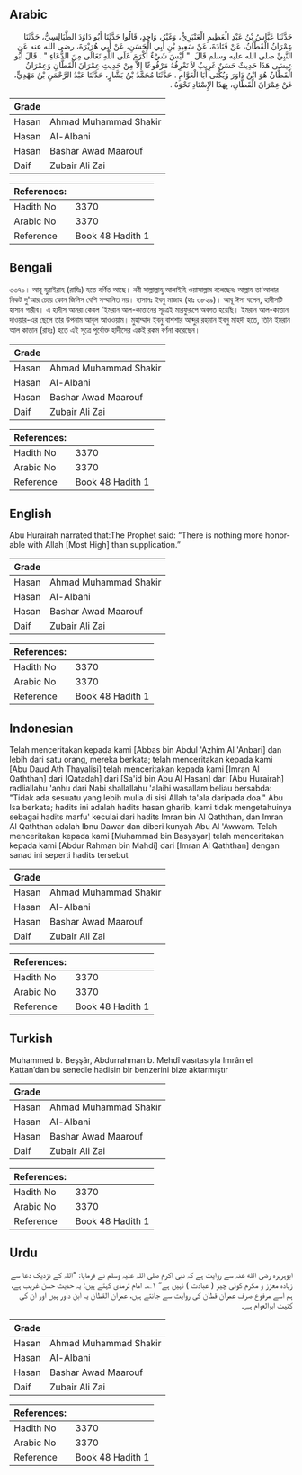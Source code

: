 ## Arabic


<div dir="rtl" lang="ar" style={{fontSize:'larger',backgroundColor:'#f8f9fa',padding:20}}>
حَدَّثَنَا عَبَّاسُ بْنُ عَبْدِ الْعَظِيمِ الْعَنْبَرِيُّ، وَغَيْرُ، وَاحِدٍ، قَالُوا حَدَّثَنَا أَبُو دَاوُدَ الطَّيَالِسِيُّ، حَدَّثَنَا عِمْرَانُ الْقَطَّانُ، عَنْ قَتَادَةَ، عَنْ سَعِيدِ بْنِ أَبِي الْحَسَنِ، عَنْ أَبِي هُرَيْرَةَ، رضى الله عنه عَنِ النَّبِيِّ صلى الله عليه وسلم قَالَ ‏ "‏ لَيْسَ شَيْءٌ أَكْرَمَ عَلَى اللَّهِ تَعَالَى مِنَ الدُّعَاءِ ‏"‏ ‏.‏ قَالَ أَبُو عِيسَى هَذَا حَدِيثٌ حَسَنٌ غَرِيبٌ لاَ نَعْرِفُهُ مَرْفُوعًا إِلاَّ مِنْ حَدِيثِ عِمْرَانَ الْقَطَّانِ وَعِمْرَانُ الْقَطَّانُ هُوَ ابْنُ دَاوَرَ وَيُكْنَى أَبَا الْعَوَّامِ ‏.‏ حَدَّثَنَا مُحَمَّدُ بْنُ بَشَّارٍ، حَدَّثَنَا عَبْدُ الرَّحْمَنِ بْنُ مَهْدِيٍّ، عَنْ عِمْرَانَ الْقَطَّانِ، بِهَذَا الإِسْنَادِ نَحْوَهُ ‏.‏
</div>
<div style={{backgroundColor:'#f8f9fa',padding:20, marginBottom: 10}}><table> <thead> <tr> <th>Grade</th> <th></th> </tr> </thead> <tbody> <tr><td>Hasan</td><td>Ahmad Muhammad Shakir</td></tr><tr><td>Hasan</td><td>Al-Albani</td></tr><tr><td>Hasan</td><td>Bashar Awad Maarouf</td></tr><tr><td>Daif</td><td>Zubair Ali Zai</td></tr></tbody></table><table> <thead> <tr> <th>References:</th> <th></th> </tr> </thead> <tbody><tr><td>Hadith No</td><td>3370</td></tr><tr><td>Arabic No</td><td>3370</td></tr><tr><td>Reference</td><td>Book 48 Hadith 1</td></tr></tbody></table></div>

## Bengali


<div dir="ltr" lang="bn" style={{fontSize:'larger',backgroundColor:'#f8f9fa',padding:20}}>
৩৩৭০। আবূ হুরাইরাহ (রাযিঃ) হতে বর্ণিত আছে। নবী সাল্লাল্লাহু আলাইহি ওয়াসাল্লাম বলেছেনঃ আল্লাহ তা'আলার নিকট দু'আর চেয়ে কোন জিনিস বেশি সম্মানিত নয়। হাসানঃ ইবনু মাজাহ (হাঃ ৩৮২৯)। আবূ ঈসা বলেন, হাদীসটি হাসান গারীব। এ হাদীস আমরা কেবল 'ইমরান আল-কাত্তানের সূত্রেই মারফুরূপে অবগত হয়েছি। ইমরান আল-কাত্তান দাওয়ার-এর ছেলে তার উপনাম আবূল আওওয়াম। মুহাম্মাদ ইবনু বাশশার আব্দুর রহমান ইবনু মাহদী হতে, তিনি ইমরান আল কাত্তান (রাহঃ) হতে এই সূত্রে পূর্বোক্ত হাদীসের একই রকম বর্ণনা করেছেন।
</div>
<div style={{backgroundColor:'#f8f9fa',padding:20, marginBottom: 10}}><table> <thead> <tr> <th>Grade</th> <th></th> </tr> </thead> <tbody> <tr><td>Hasan</td><td>Ahmad Muhammad Shakir</td></tr><tr><td>Hasan</td><td>Al-Albani</td></tr><tr><td>Hasan</td><td>Bashar Awad Maarouf</td></tr><tr><td>Daif</td><td>Zubair Ali Zai</td></tr></tbody></table><table> <thead> <tr> <th>References:</th> <th></th> </tr> </thead> <tbody><tr><td>Hadith No</td><td>3370</td></tr><tr><td>Arabic No</td><td>3370</td></tr><tr><td>Reference</td><td>Book 48 Hadith 1</td></tr></tbody></table></div>

## English


<div dir="ltr" lang="en" style={{fontSize:'larger',backgroundColor:'#f8f9fa',padding:20}}>
Abu Hurairah narrated that:The Prophet said: “There is nothing more honorable with Allah [Most High] than supplication.”
</div>
<div style={{backgroundColor:'#f8f9fa',padding:20, marginBottom: 10}}><table> <thead> <tr> <th>Grade</th> <th></th> </tr> </thead> <tbody> <tr><td>Hasan</td><td>Ahmad Muhammad Shakir</td></tr><tr><td>Hasan</td><td>Al-Albani</td></tr><tr><td>Hasan</td><td>Bashar Awad Maarouf</td></tr><tr><td>Daif</td><td>Zubair Ali Zai</td></tr></tbody></table><table> <thead> <tr> <th>References:</th> <th></th> </tr> </thead> <tbody><tr><td>Hadith No</td><td>3370</td></tr><tr><td>Arabic No</td><td>3370</td></tr><tr><td>Reference</td><td>Book 48 Hadith 1</td></tr></tbody></table></div>

## Indonesian


<div dir="ltr" lang="id" style={{fontSize:'larger',backgroundColor:'#f8f9fa',padding:20}}>
Telah menceritakan kepada kami [Abbas bin Abdul 'Azhim Al 'Anbari] dan lebih dari satu orang, mereka berkata; telah menceritakan kepada kami [Abu Daud Ath Thayalisi] telah menceritakan kepada kami [Imran Al Qaththan] dari [Qatadah] dari [Sa'id bin Abu Al Hasan] dari [Abu Hurairah] radliallahu 'anhu dari Nabi shallallahu 'alaihi wasallam beliau bersabda: "Tidak ada sesuatu yang lebih mulia di sisi Allah ta'ala daripada doa." Abu Isa berkata; hadits ini adalah hadits hasan gharib, kami tidak mengetahuinya sebagai hadits marfu' keculai dari hadits Imran bin Al Qaththan, dan Imran Al Qaththan adalah Ibnu Dawar dan diberi kunyah Abu Al 'Awwam. Telah menceritakan kepada kami [Muhammad bin Basysyar] telah menceritakan kepada kami [Abdur Rahman bin Mahdi] dari [Imran Al Qaththan] dengan sanad ini seperti hadits tersebut
</div>
<div style={{backgroundColor:'#f8f9fa',padding:20, marginBottom: 10}}><table> <thead> <tr> <th>Grade</th> <th></th> </tr> </thead> <tbody> <tr><td>Hasan</td><td>Ahmad Muhammad Shakir</td></tr><tr><td>Hasan</td><td>Al-Albani</td></tr><tr><td>Hasan</td><td>Bashar Awad Maarouf</td></tr><tr><td>Daif</td><td>Zubair Ali Zai</td></tr></tbody></table><table> <thead> <tr> <th>References:</th> <th></th> </tr> </thead> <tbody><tr><td>Hadith No</td><td>3370</td></tr><tr><td>Arabic No</td><td>3370</td></tr><tr><td>Reference</td><td>Book 48 Hadith 1</td></tr></tbody></table></div>

## Turkish


<div dir="ltr" lang="tr" style={{fontSize:'larger',backgroundColor:'#f8f9fa',padding:20}}>
Muhammed b. Beşşâr, Abdurrahman b. Mehdî vasıtasıyla Imrân el Kattan’dan bu senedle hadisin bir benzerini bize aktarmıştır
</div>
<div style={{backgroundColor:'#f8f9fa',padding:20, marginBottom: 10}}><table> <thead> <tr> <th>Grade</th> <th></th> </tr> </thead> <tbody> <tr><td>Hasan</td><td>Ahmad Muhammad Shakir</td></tr><tr><td>Hasan</td><td>Al-Albani</td></tr><tr><td>Hasan</td><td>Bashar Awad Maarouf</td></tr><tr><td>Daif</td><td>Zubair Ali Zai</td></tr></tbody></table><table> <thead> <tr> <th>References:</th> <th></th> </tr> </thead> <tbody><tr><td>Hadith No</td><td>3370</td></tr><tr><td>Arabic No</td><td>3370</td></tr><tr><td>Reference</td><td>Book 48 Hadith 1</td></tr></tbody></table></div>

## Urdu


<div dir="rtl" lang="ur" style={{fontSize:'larger',backgroundColor:'#f8f9fa',padding:20}}>
ابوہریرہ رضی الله عنہ سے روایت ہے کہ نبی اکرم صلی اللہ علیہ وسلم نے فرمایا: ”اللہ کے نزدیک دعا سے زیادہ معزز و مکرم کوئی چیز ( عبادت ) نہیں ہے“ ۱؎۔ امام ترمذی کہتے ہیں: یہ حدیث حسن غریب ہے، ہم اسے مرفوع صرف عمران قطان کی روایت سے جانتے ہیں، عمران القطان یہ ابن داور ہیں اور ان کی کنیت ابوالعوام ہے۔
</div>
<div style={{backgroundColor:'#f8f9fa',padding:20, marginBottom: 10}}><table> <thead> <tr> <th>Grade</th> <th></th> </tr> </thead> <tbody> <tr><td>Hasan</td><td>Ahmad Muhammad Shakir</td></tr><tr><td>Hasan</td><td>Al-Albani</td></tr><tr><td>Hasan</td><td>Bashar Awad Maarouf</td></tr><tr><td>Daif</td><td>Zubair Ali Zai</td></tr></tbody></table><table> <thead> <tr> <th>References:</th> <th></th> </tr> </thead> <tbody><tr><td>Hadith No</td><td>3370</td></tr><tr><td>Arabic No</td><td>3370</td></tr><tr><td>Reference</td><td>Book 48 Hadith 1</td></tr></tbody></table></div>